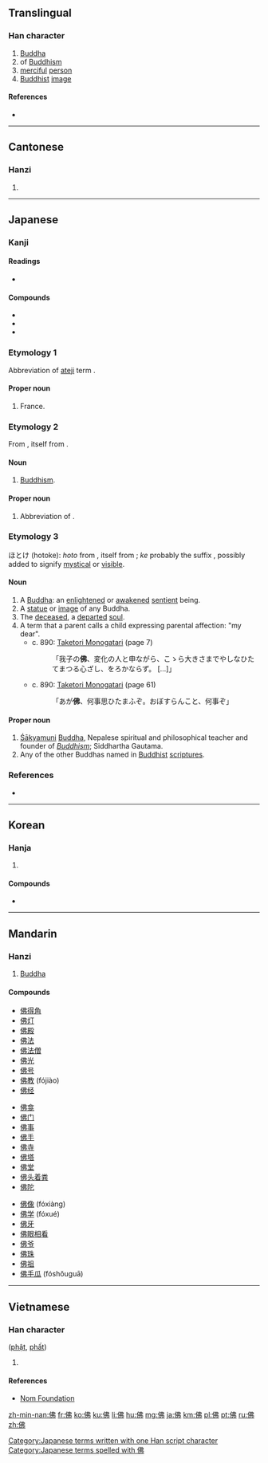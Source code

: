 {{also|仏}}
==Translingual==
{{stroke order|strokes=7}}

===Han character===
{{Han char|rn=9|rad=人|as=05|sn=7|four=2522<sub>7</sub>|canj=人中中弓 (OLLN)|ids=⿰[[亻]][[弗]]}}

# [[Buddha]]
# of [[Buddhism]]
# [[merciful]] [[person]]
# [[Buddhist]] [[image]]

====References====
* {{Han ref|kx=0099.040|dkj=00517|dj=0208.110|hdz=10140.030|uh=4F5B|ud=20315|bh=A6F2|bd=42738}}

----

==Cantonese==

===Hanzi===
{{yue-hanzi|jyut=[[bat6]], [[fat1]], [[fat6]]|y=bat6, fat1, fat6}}

# {{defn|lang=yue|sort=人05}}

----

==Japanese==

===Kanji===
{{ja-kanji|grade=n|rs=人05|style=ky|shin=仏}}

====Readings====
* {{ja-readings|on=[[ぶつ]] (butsu), [[ふつ]] (futsu), [[ほつ]] (hotsu)|kun=[[ほとけ]] (hotoke)}}

====Compounds====
* {{l|ja|佛陀|tr=ぶっだ, budda|gloss=[[Buddha]]}}
* {{l|ja|佛意|tr=ぶつい, butsui / ぶっち, bucchi|gloss=[[compassionate]] [[intent]]}}
* {{l|ja|佛印|tr=ふついん, futsuin|gloss=[[French Indochina]]}}

===Etymology 1===
Abbreviation of [[ateji]] term {{l|ja|佛蘭西|tr=ふらんす, Furansu|gloss=France}}.

====Proper noun====
{{ja-pos|ky|proper|hira=ふつ|rom=Futsu|shin=仏}}

# France.

===Etymology 2===
From {{etyl|zhx|ja|sort=ふつ'}} {{term|佛陀|tr=Fó​tuó|lang=cmn}}, itself from {{etyl|sa|ja|sort=ふつ'}} {{term|Buddha|lang=sa|sc=Latn}}.

====Noun====
{{ja-noun|ky|hira=ぶつ|rom=butsu|shin=仏}}

# [[Buddhism]].

====Proper noun====
{{ja-pos|ky|proper|hira=ぶつ|rom=Butsu|shin=仏}}

# Abbreviation of {{l|ja|佛陀|tr=ぶっだ, Budda|gloss=[[Buddha]]}}.

===Etymology 3===

ほとけ (hotoke): ''hoto'' from {{etyl|zhx|ja|sort=ふつ'}} {{term|佛陀|tr=Fó​tuó|lang=cmn}}, itself from {{etyl|sa|ja|sort=ふつ'}} {{term|Buddha|lang=sa|sc=Latn}}; ''ke'' probably the suffix {{term|気|tr=ke|lang=ja}}, possibly added to signify [[mystical]] or [[visible]].

====Noun====
{{ja-noun|ky|hira=ほとけ|rom=hotoke|shin=仏}}

# A [[Buddha]]: an [[enlightened]] or [[awakened]] [[sentient]] being.
# A [[statue]] or [[image]] of any Buddha.
# The [[deceased]], a [[departed]] [[soul]].
# A term that a parent calls a child expressing parental affection: "my dear".
#* c. 890: [[w:Taketori Monogatari|Taketori Monogatari]] (page 7)
#*: 「我子の'''佛'''、変化の人と申ながら、こゝら大きさまでやしなひたてまつる心ざし、をろかならず。 [...]」
#* c. 890: [[w:Taketori Monogatari|Taketori Monogatari]] (page 61)
#*: 「あが'''佛'''、何事思ひたまふぞ。おぼすらんこと、何事ぞ」

====Proper noun====
{{ja-pos|ky|proper|hira=ほとけ|rom=Hotoke|shin=仏}}

# [[Śākyamuni]] [[Buddha]], Nepalese spiritual and philosophical teacher and founder of ''[[Buddhism]]''; Siddhartha Gautama.
# Any of the other Buddhas named in [[Buddhist]] [[scripture]]s.

===References===

* {{reference-book
  | last = Horiuchi
  | first = Hideaki
  | coauthors = Ken Akiyama
  | title = [[w:Taketori Monogatari|Taketori Monogatari]] , [[w:Ise Monogatari|Ise Monogatari]]
  | publisher = [[w:Iwanami Shoten Publishing|Iwanami Shoten]]
  | year = 1997
  | location = Tōkyō
  | id = ISBN 4-00-240017-4
  }}

[[Category:Japanese terms written with one Han script character]]
[[Category:Japanese terms spelled with 佛]]
----

==Korean==

===Hanja===
{{ko-hanja|hangeul=[[불]], [[필]]|rv=bul, pil|mr=pul, p'il}}

# {{rfdef|lang=ko|sort=人05}}

====Compounds====
* {{l|ko|佛敎|tr=[[불교]], bulgyo}}

----

==Mandarin==

===Hanzi===
{{cmn-hanzi|pin=[[fó]] ([[fo2]]), [[fú]] ([[fu2]])|wg=fo<sup>2</sup>, fu<sup>2</sup>}}

# [[Buddha]]

====Compounds====
{{top3}}
* [[佛得角]]
* [[佛灯]]
* [[佛殿]]
* [[佛法]]
* [[佛法僧]]
* [[佛光]]
* [[佛号]]
* [[佛教]] (fójiào)
* [[佛经]]
{{mid3}}
* [[佛龛]]
* [[佛门]]
* [[佛事]]
* [[佛手]]
* [[佛寺]]
* [[佛塔]]
* [[佛堂]]
* [[佛头着粪]]
* [[佛陀]]
{{mid3}}
* [[佛像]] (fóxiàng)
* [[佛学]] (fóxué)
* [[佛牙]]
* [[佛眼相看]]
* [[佛爷]]
* [[佛珠]]
* [[佛祖]]
* [[佛手瓜]] (fóshǒuguā)
{{bottom}}

----

==Vietnamese==

===Han character===
{{vi-hantu|rs=人05}} ([[phật]], [[phất]])

# {{rfdef|lang=vi|sort=人05}}

====References====
*[http://nomfoundation.org/common/nom_details.php?codepoint=4f5b Nom Foundation]

[[zh-min-nan:佛]]
[[fr:佛]]
[[ko:佛]]
[[ku:佛]]
[[li:佛]]
[[hu:佛]]
[[mg:佛]]
[[ja:佛]]
[[km:佛]]
[[pl:佛]]
[[pt:佛]]
[[ru:佛]]
[[zh:佛]]